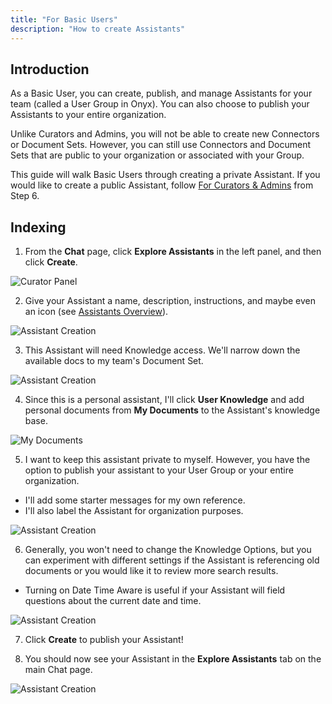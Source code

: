 ```yaml
---
title: "For Basic Users"
description: "How to create Assistants"
---
```


## Introduction

As a Basic User, you can create, publish, and manage Assistants for your team (called a User Group in Onyx).
You can also choose to publish your Assistants to your entire organization.

Unlike Curators and Admins, you will not be able to create new Connectors or Document Sets. However,
you can still use Connectors and Document Sets that are public to your organization or associated with your Group.

This guide will walk Basic Users through creating a private Assistant. If you would like to create a public Assistant,
follow [For Curators & Admins](/archive/guides/assistants/for_curators) from Step 6.

## Indexing

1. From the **Chat** page, click **Explore Assistants** in the left panel, and then click **Create**.

![Curator Panel](/archive/images/guides/assistants/example_5.png)

2. Give your Assistant a name, description, instructions,
   and maybe even an icon (see [Assistants Overview](/archive/guides/assistants/overview)).

![Assistant Creation](/archive/images/guides/assistants/example_6.png)

3. This Assistant will need Knowledge access. We'll narrow down the available docs to my team's Document Set.

![Assistant Creation](/archive/images/guides/assistants/example_7.png)

4. Since this is a personal assistant,
   I'll click **User Knowledge** and add personal documents from **My Documents** to the Assistant's knowledge base.

![My Documents](/archive/images/guides/assistants/example_8.png)

5. I want to keep this assistant private to myself. However,
   you have the option to publish your assistant to your User Group or your entire organization.
- I'll add some starter messages for my own reference.
- I'll also label the Assistant for organization purposes.

![Assistant Creation](/archive/images/guides/assistants/example_9.png)

6. Generally, you won't need to change the Knowledge Options,
   but you can experiment with different settings if the Assistant is referencing old documents or you would like it to
   review more search results.
- Turning on Date Time Aware is useful if your Assistant will field questions about the current date and time.

![Assistant Creation](/archive/images/guides/assistants/example_4.png)

7. Click **Create** to publish your Assistant!

8. You should now see your Assistant in the **Explore Assistants** tab on the main Chat page.

![Assistant Creation](/archive/images/guides/assistants/example_10.png)
